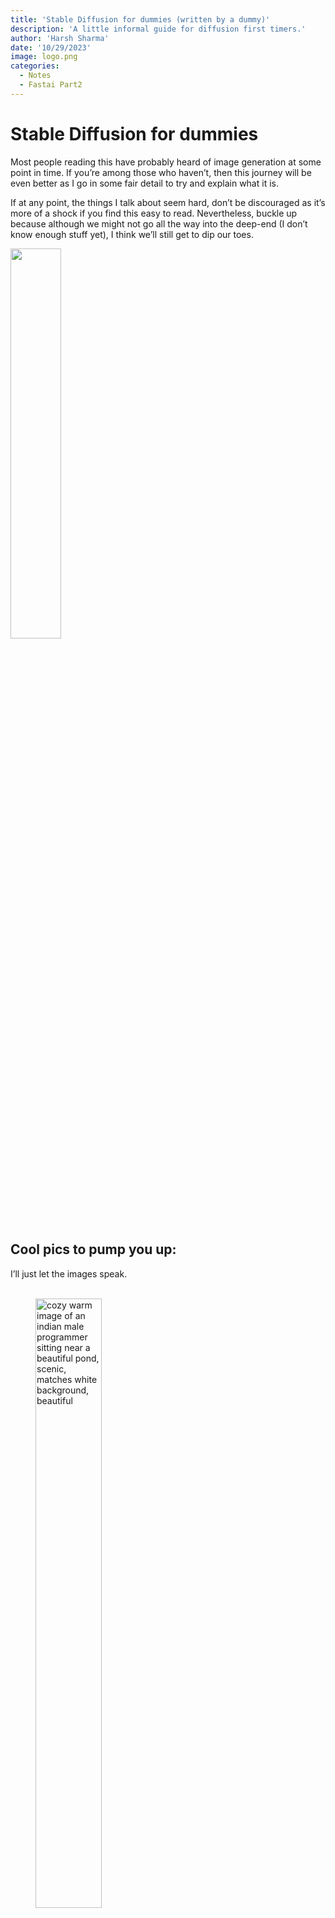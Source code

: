 ```yaml
---
title: 'Stable Diffusion for dummies (written by a dummy)'
description: 'A little informal guide for diffusion first timers.'
author: 'Harsh Sharma'
date: '10/29/2023'
image: logo.png
categories:
  - Notes
  - Fastai Part2
---
```

# Stable Diffusion for dummies

Most people reading this have probably heard of image generation at some point in time. If you're among those who haven't, then this journey will be even better as I go in some fair detail to try and explain what it is.

If at any point, the things I talk about seem hard, don't be discouraged as it's more of a shock if you find this easy to read. Nevertheless, buckle up because although we might not go all the way into the deep-end (I don't know enough stuff yet), I think we'll still get to dip our toes.

![](buckleup.gif){width=40%}

## Cool pics to pump you up:
I'll just let the images speak.  
\

::: {layout="[[1,1], [1]]"}
![cozy warm image of an indian male programmer sitting near a beautiful pond, scenic, matches white background, beautiful](img3.jpg){width=50%}

![Dune arakis in the background. Paul Atreides giving speech. Crowd listening is charged, ominous foreboding theme.](img4.jpg){width=50%}

![inspiring landscape poster showing humanity as a multiplanetary species, sprawling metropolis with large structures, awe-inspiring, 1920x1080 image, outer space](img5.jpg)
:::
\

All of the above were generated with simple but detailed text prompts.

::: {.callout-caution}
This blog and deep learning in general have the tendency to contain lots of technical jargon. It might be something stupidly simple once you actually learn what it is, but for some reason the DL community likes cool names I guess. In case you're a bit rusty with some of the terms, I've defined most used in this blog.
:::
::: {.callout-note collapse='true' title='Jargon' }
|Term | Meaning |
|-----|------------|
|parameters| The values in the model that change what task it can do, updated through model training|
| architecture | The mathematical function that we pass input data and parameters to |
|model | The combination of the architecture with a particular set of parameters|  
|gradient | A Tensor that tells us how the vector field changes in any direction |
| loss | A measure of how good the model is, chosen to drive training via stochastic gradient descent|
|metric| A human readable way to measure the performance of a model |
|CNN| Convolutional Neural Network; a type of NN that works well for computer vision tasks | 
| embeddings | A relatively-low dimension space into which we can translate high-dimensional vectors|
| latent | A latent is a compressed, rough representation of a higher quality image. It consists of the most important features of an image|
|latent space| A feature or embedding space where similar embeddings lie close to each other, and different farther.|
|noise| Random variation of brightness or color information in images|
|U-Net| Deep Learning architecture used for classifying each pixel in an image into a category or class|
|VAE| Variational Auto Encoder|
|CLIP| Contrastive Language-Image Pre-Training, a visual classification NN|
|multimodal learning| A type of learning where the model is trained to understand and work with multiple forms of input data |
:::

If you had to make a guess about how image generation works, what would that guess be? Think for a moment. If you're like me, then you probably thought that we try to get the model to spit out cool looking images, right? Well, not exactly. Bear with me for a moment.
\ 

Imagine a magic function that takes in images of handwritten digits as inputs and spits out the probability that the input is a digit. 
\ 

Let the probability be $P(X)$ for an input Image X.
```mermaid
flowchart LR
  I1(X1) --> F((Magic Function))
  I2(X2) --> F
  I3(X3) --> F
  F --> O1("P(X1)")
  F --> O2("P(X2)")
  F --> O3("P(X3)")

```

\

Wait. How do we use this function to generate new digits?\
We do the following steps:\

1. Try making a pixel of X darker and then check the output probability
2. Try making a pixel of X lighter and then check probability
3. Do this for every pixel in X (If X is a 28x28 image, that's 784 times!)

In the above steps, we're calculating the change in probability of the images being handwritten wrt. to each pixel in the image (784 for a 28x28 image), mathematically it can be represented as follows: 
$$\nabla_X P(X)$$
\

::: {.callout-note}
$\nabla_X P(X)$ is itself a vector of size 784.
:::

Next step we do is to multiply $\nabla_X P(X)$ with some constant.
$$c*\nabla_X P(X)$$

Now we subtract the above term from the 784 pixel values of $X$ and in turn increase the output probability, and we do it a bunch of times.\

```mermaid
flowchart LR
  I(X) --> F((Magic Function))
  F --> O("P(X)")
  O --> G["c * ∇ₓP(X)"]
  G --> S["-"]
  S --> I
```
\

Having gone through all that, it would be an intelligent guess to say that now all we need is for someone to give us the magic function so we can start generating.\

But there's some bad news, nobody is going to hand us any magical function that takes care of everything under the hood. We're going to have to train our own neural network on a lot of handwritten data to do this for us.\

Seems simple enough to do for any seasoned DL practitioner. Alas! There's a catch. Now I don't know the why or how, but smarter people than me figured out that it's pretty much practically impossible if not insanely hard to create a metric that tells us how much our image looks like a specific digit. 

:::{.callout-important}
Don't forget that our end goal is making super pretty images like we saw at the start, not some basic digits.
:::
\

So, they decided on an interesting but very logical approach.\

Every image we train on can be overlayed with some random amounts of noise, the result would be a noisier image of course but now we have some place to start with.\
`Noisy Image = Noise + Clear Image`

Wkt we can't predict how much an image looks like something, but turns out we can try and predict how noisy an image is, and then using basic arithmetic we can see that we'd just have to subtract that predicted noise from the noisy image to end up with a relatively Clear Image. \

Passing in a starting pic and repeating this over and over would train our model to get good at predicting the noise in an image and getting rid of it. \

And once it has trained over enough inputs, it can generate new images for us because it now knows how to denoise inputs.

So we can use a model that works roughly in the fashion shown below:

```mermaid
flowchart LR
  I["Input Image"] == "(1)" ==> M(("U-Net"))
  M == "(2)" ==> O["Predicted Noise"]
  O == "(3)" ==> Z["Subtracted from"]
  Z == "(4)" ==> I
  I == "(5)" ==> nI["Less noisy image"]
  nI == "(6)" ==> M
```

\

Although the model above is decent, it can be optimised further using the concept of *guidance*. I'll explain.\

Currently, at the start of the training process, we're leaving our model in the dark really with no clue about what digit it's supposed to identify since we're passing in somewhat noisy inputs.\

Say our model knew what it was supposed to look for, wouldn't it make logical sense then to pass in that thing? That's what guidance does. Along with the input (obviously), we also pass the digit our model is supposed to remove noise from.\

Now once the model is trained, *guidance* would help generate better new images, because it can denoise better! Duh. So our current model would actually end up looking more like: 

```mermaid
flowchart LR
  I["Input Image"] == "(1)" ==> M(("U-Net"))
  G["OHE Guidance Vector"] == "(1, 6)" ==> M
  M == "(2)" ==> O["Predicted Noise"]
  O == "(3)" ==> Z["Subtracted from"]
  Z == "(4)" ==> I
  I == "(5)" ==> nI["Less noisy image"]
  nI == "(6)" ==> M
```


Now if were living in the 90s, this model would certainly grab a lot of attention and maybe fame, but we're not. We have overlooked some very grave issues.

1. We're not working with tiny $28x28$ pixel images of handwritten digits here, we're working with $512x512x3$ (High quality RGB) images.
2. Each of our 9 handwritten digits can be one-hot encoded into a vector but beyond that, we can't one-hot encode infinite possible texts. 

:::{.callout-note }
Try one hot encoding any phrase of your choice. It's hard.
:::

Well then, is our case hopeless here? Were the images I showed faked? No, for we have the `VAE autoencoder` and the `CLIP` multimodal encoders and decoders to the rescue. Let's understand what they are and get into how they solve both of our problems.
\

## VAE: Variational Auto Encoder

![Variational Auto Encoder](VAE.png)

\
In the context of our model, VAE is just a data compression and decompression algorithm with a fancy name.\ 

VAE tries that what came in as input is the same as what comes out, it's architecture might look similar to U-Net but VAE does not have cross connections unlike the former and VAE is also an autoencoder.\ 

The special thing about autoencoders is that they can split in half and we can just use the encoder and decoder seperately.

The encoder serves as a great compression method and on the $512*512*3$ example it reduces the pixel count from $786,432$ to a mere $16,384$. A size reduction of $48$ times. 

:::{.callout-important}
The encoder peforms compression by doing stride 2 convolutions and doubling the channel size, this helps in increasing the complexity and expressive power of the model without increasing the spatial feature maps.

So, a stride 2 convolution reduces the spatial dimensions and memory usage and additional channels give the model more capacity to learn.
:::

And if we have a copy of the decoder, we can feed the encoded latent to it and end up with the high resolution image again. 

This model serves a great compression algorithm because it's been trained on millions upon millions of input images, at the start of its training process, the VAE spits out random noise out of it's decoder but if we use the humble `Mean Squared Error` function on the encoder input and decoder output to train the VAE reduce the loss.


How it works is interesting though. VAE, is built up of two main components and each of them can work independently once the autoencoder has been trained.\

The first part consists of the Encoder. This is where compression happens, we start with a high resolution image of $512*512*3$ and keep performing convolutions of stride 2 and doubling the channels till we end up with a relatively much lower dimension image. This image is called the `latent` and the multi-dimensional space it exists in is called the `latent space`.

:::{.callout-note}
A `latent` contains the most interesting and useful information of an image.

A `channel` in a CNN refers to a specific component of the image data, in the case of a colour image, the channels typically represent different colors.

A `feature` in CNN refers to specific characteristics or pattern in the input data that the network learns to recognise. These patterns can be simple or complex, early layers of a CNN features are basic patterns and deeper in the network, they're more abstract and complex.
:::

:::{.callout-note}
A stride two convolution means that at each step, the convolution skips a column and a row. So for a $4*4$ grid, a stride 2 convolution would bring the size down
:::

```mermaid
flowchart LR
  A["High Res Image"] --> M(("VAE Encoder"))
  M --> O["Image Latent Tensor"]
```

Now let's get back to what we need VAE for, the size problems our older model had. Since we can compress image sizes by godly amounts, there's no doubt, that we'll train the U-Net model with these encoded images (latents).

So, if our U-Net needs to be trained on 10 million images, we'll pass each one of them through `VAE's encoder` first, and then we feed these latents into the U-Net 100s to 1000s of times.

:::{.callout-caution}
Don't forget that U-Net denoises input images through repetition.
:::

Now our model looks like this:
```mermaid
flowchart LR
  I["Noisy Latent Tensor"] == "(1)" ==> M(("U-Net"))
  G["OHE Guidance Vector"] == "(1, 6)" ==> M
  M == "(2)" ==> O["Predicted Noise"]
  O == "(3)" ==> Z["Subtracted From"]
  Z == "(4)" ==> I
  I == "(5)" ==> nI["Less Noisy Latent Tensor"]
  nI == "(6)" ==> M
```

Wouldn't this new latent based model spit out latents too? Yes, it will but we don't forget that we also have the other half of our autoencoder. The `VAE decoder` will be able to take in the generated latent as input and then output a high resolution image. It'd be like there wasn't any compression-decompression to begin with. 

```mermaid
flowchart LR
  A["U-Net Output Latent"] --> M(("VAE Decoder"))
  M --> O["High Res Version of Generated Image"]
```

Technically we don't need to use an autoencoder, but it greatly saves on computation necessary and the time it takes to generate an image as well as the modern training itself.

:::{.callout-note}
`VAE encoder`: Used during model training.

`VAE decoder`: Used during model inference.
:::

## CLIP

Ignore the weird name for now and focus on the second problem we had. 
Which was, finding a way to create embeddings for any possible text and not just the digits b/w 0 to 9 so we could guide the model.

What if we had a model that spat out a vector representation of every complex sentence, such that we could pass it with our `latent tensor` as `guidance`. And what if, that model created textual embeddings in such a way, that they ended up being close to the `latent tensor`'s embedding in the `latent space`.

:::{.callout-warning collapse="true" title="My personal intuition for this, could be wrong."}
If the above paragraph was hard to get, I can explain with a more grounded example. 
I'm aware that the human brain and neural networks are not at all the same in the manner with which they function, and are designed but I couldn't think of an easier example, so bear with me. 

Imagine a *guitar with a few broken strings*, after reading this text could your brain think up of an image showing the same? It might not be super clear, 4k quality or something, but you could in your head think of an image that had the most important features that a *guitar with a few broken strings* might have.

I think that a `latent space` is just that neural network analog for that headspace we go into. Our brain was able to process and break-down the text and then also match it to a visual representation.

So we essentially need a model, that is capable of doing something similar to this in essence. CLIP is one such model that does this job.
:::

CLIP is made up of two models. A Text-encoder and an Image-encoder. 
```mermaid
flowchart TD
  T["Input text"] --> TE(["CLIP Text Encoder"])
  I["Input Image"] --> IE(["CLIP Image Encoder"])
  TE --> VT["Vector Representation of Text"]
  IE --> VI["Vector Representation of Image"]
  VT --> LS(("Latent Space"))
  VI --> LS
```


Both encoders need to be trained first with randomly selected weights. The 'CL' in CLIP stands for `contrastive loss` and that's what helps in training both the text and image encoders. Fancy name apart, training process is quite simple. 

Let's take three random text prompts:

`Text 1`: *Muscular Hen's caricature*

`Text 2`: *Broken Egg*

`Text 3`: *Senior man with long hair and beard portrait*

We'll call the vector representation of each text prompt as `T1`, `T2`, `T3` respectively.

We also now have 3 images of the same, and we'll use `I1`, `I2`, `I3` to represent the vector representations of these images. All of these vector representations were generated by throwing them into the CLIP encoders (and they're random right now because we haven't trained CLIP yet).

Now, we can make a grid with the Image vectors lined up along the columns and the Text vectors lined along the rows.

![Training Grid](CLIP.png)

Each cell of the grid contains the dot product of the two representation vectors. The dot product of vectors that actually describe an image with the right text will be the highest, i.e. of the diagonal cells. 

The non-diagonal cells on the other hand, should have low values once the model is trained, because the embeddings are far apart from each other in the `latent-space`. The text representation vector is not correct for the image.

Now as the final step, we sum up all the diagonals together and we also sum up all the non-diagonals separately. 

1. $Sum_d = \text{Sum of Diagonals}$
2. $Sum_nd = \text{Sum of Non-Diagonals}$
3. $Loss = Sum_d - Sum_nd$ 

The loss function is known as `Contrastive Loss`, and it should be zero if all our generated embeddings are perfect matches.

So, to conclude this section. CLIP is a multi-modal model as our embeddings all share the same space and it helps us solve our second problem of not having a way to create embeddings for complex text.

## Updated Model

```mermaid
flowchart LR
  I["Noisy Latent Tensor"] == "(1)" ==> M(("U-Net"))
  G["CLIP Generated Embedding"] == "(1, 6)" ==> M
  M == "(2)" ==> O["Predicted Noise"]
  O == "(3)" ==> Z["Subtracted From"]
  Z == "(4)" ==> I
  I == "(5)" ==> nI["Less Noisy Latent Tensor"]
  nI == "(6)" ==> M
```

Now our model can take any image as input with any arbritarily complex text describing what the image is about and our model would be able to use that as guidance to denoise input latents better.

And what about generation? For image generation, our model could take as input any random bits of noise and convert that noise into something that matches the text embedding by using the feature vectors of the very same embedding.

This model could serve as the final one, but in practice stable diffusion has one extra implementation detail that we haven't discussed yet. It's called Time-Steps.


## Time-Steps

To start off, time steps has nothing to do with time. It's just an overhang from the math of the first few papers written on stable defusion. 

It's just a method of generating random noise for the inputs we pass in to our model. The noise used is varying and the `noise schedule` is some monotonically decreasing function.

![Time-Steps v/s noise schedule](noise.png)[width=70%]

The algorithm to pick noise is: 
1. Randomly choose a number b/w 1-100
2. Look at noise schedule for that number.

`t=1` has a lot of noise, 1000 has the least. So the time-step `t` is pretty much telling us how much noise to use.

How is this used in practice? 
Well, we generate noise using the 2 steps above for each image in our mini-batch and we add that generated noise to each image in the mini-batch respectively.

:::{.callout-note}
These days, it's widely accepted that the addition of noise to input images using time-steps in stable-diffusion impacted the quality of the generated images negatively and it's not used in newer diffusion models.
:::